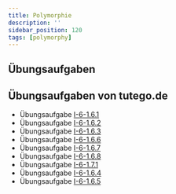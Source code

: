 ```yaml
---
title: Polymorphie
description: ''
sidebar_position: 120
tags: [polymorphy]
---
```


## Übungsaufgaben


<DocCardList />

## Übungsaufgaben von tutego.de

- Übungsaufgabe
  [I-6-1.6.1](https://tutego.de/javabuch/aufgaben/oop_classes.html#_abstraktion_in_elektroger%C3%A4te_%C3%BCber_vererbung_einf%C3%BChren)
- Übungsaufgabe
  [I-6-1.6.2](https://tutego.de/javabuch/aufgaben/oop_classes.html#_anzahl_eingeschalteter_elektroger%C3%A4te_ermitteln)
- Übungsaufgabe
  [I-6-1.6.3](https://tutego.de/javabuch/aufgaben/oop_classes.html#_schiff_soll_jedes_elektroger%C3%A4t_aufnehmen)
- Übungsaufgabe
  [I-6-1.6.6](https://tutego.de/javabuch/aufgaben/oop_classes.html#_feuermelder_geht_nicht_aus_%C3%BCberschreiben_von_methoden)
- Übungsaufgabe
  [I-6-1.6.7](https://tutego.de/javabuch/aufgaben/oop_classes.html#_tostring_%C3%BCberschreiben)
- Übungsaufgabe
  [I-6-1.6.8](https://tutego.de/javabuch/aufgaben/oop_classes.html#_aufruf_der_methoden_der_oberklasse)
- Übungsaufgabe
  [I-6-1.7.1](https://tutego.de/javabuch/aufgaben/oop_classes.html#_urlaub_alle_ger%C3%A4te_ausschalten)
- Übungsaufgabe
  [I-6-1.6.4](https://tutego.de/javabuch/aufgaben/oop_classes.html#_funktionierende_radios_auf_das_schiff_nehmen)
- Übungsaufgabe
  [I-6-1.6.5](https://tutego.de/javabuch/aufgaben/oop_classes.html#_gleichwertigkeitstest_mit_pattern_variable_l%C3%B6sen_neu)
